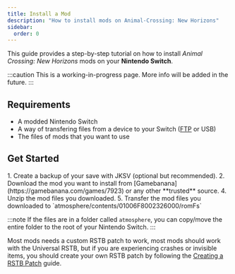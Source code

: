 ```yaml
---
title: Install a Mod
description: "How to install mods on Animal-Crossing: New Horizons"
sidebar:
  order: 0
---
```



This guide provides a step-by-step tutorial on how to install _Animal Crossing: New Horizons_ mods on your **Nintendo Switch**. 

:::caution
This is a working-in-progress page. More info will be added in the future.
:::

## Requirements
- A modded Nintendo Switch
- A way of transfering files from a device to your Switch ([FTP](https://www.youtube.com/watch?v=fm5VqstAKmw) or USB)
- The files of mods that you want to use


## Get Started
<Steps>
1. Create a backup of your save with JKSV (optional but recommended).
2. Download the mod you want to install from [Gamebanana](https://gamebanana.com/games/7923) or any other **trusted** source.
4. Unzip the mod files you downloaded.
5. Transfer the mod files you downloaded to `atmosphere/contents/01006F8002326000/romFs`

   :::note
   If the files are in a folder called `atmosphere`, you can copy/move the entire folder to the root of your Nintendo Switch.
   :::
</Steps>

Most mods needs a custom RSTB patch to work, most mods should work with the Universal RSTB, but if you are experiencing crashes or invisible items, you should create your own RSTB patch by following the [Creating a RSTB Patch](/using-mods/creating-a-rstb-patch) guide.